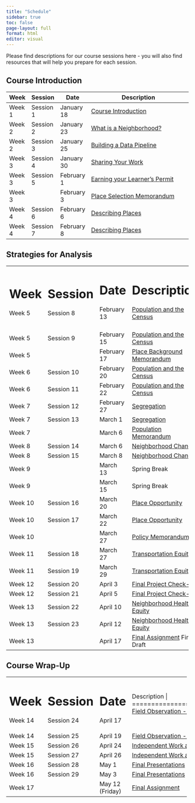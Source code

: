 ```yaml
---
title: "Schedule"
sidebar: true
toc: false
page-layout: full
format: html
editor: visual
---
```


Please find descriptions for our course sessions here - you will also find resources that will help you prepare for each session.

## Course Introduction

+--------+-----------+------------+---------------------------------------------------------------------+
| Week   | Session   | Date       | Description                                                         |
+========+===========+============+=====================================================================+
| Week 1 | Session 1 | January 18 | [Course Introduction](01_introduction.qmd)                          |
+--------+-----------+------------+---------------------------------------------------------------------+
| Week 2 | Session 2 | January 23 | [What is a Neighborhood?](02_neighborhood.qmd)                      |
+--------+-----------+------------+---------------------------------------------------------------------+
| Week 2 | Session 3 | January 25 | [Building a Data Pipeline](03_datapipeline.qmd)                     |
+--------+-----------+------------+---------------------------------------------------------------------+
| Week 3 | Session 4 | January 30 | [Sharing Your Work](04_sharing.qmd)                                 |
+--------+-----------+------------+---------------------------------------------------------------------+
| Week 3 | Session 5 | February 1 | [Earning your Learner's Permit](05_permit.qmd)                      |
+--------+-----------+------------+---------------------------------------------------------------------+
| Week 3 |           | February 3 | [Place Selection Memorandum](../assignments/01_place_selection.qmd) |
+--------+-----------+------------+---------------------------------------------------------------------+
| Week 4 | Session 6 | February 6 | [Describing Places](06_places.qmd)                                  |
+--------+-----------+------------+---------------------------------------------------------------------+
| Week 4 | Session 7 | February 8 | [Describing Places](07_places.qmd)                                  |
+--------+-----------+------------+---------------------------------------------------------------------+

## Strategies for Analysis

+---------+------------+-------------+-----------------------------------------------------------------------+-------+
| # Week  | # Session  | # Date      | # Description                                                         |       |
|         |            |             |                                                                       |       |
| Week 5  | Session 8  | February 13 | [Population and the Census](08_census.qmd)                            |       |
+---------+------------+-------------+-----------------------------------------------------------------------+-------+
|         |            |             |                                                                       |       |
+---------+------------+-------------+-----------------------------------------------------------------------+-------+
| Week 5  | Session 9  | February 15 | [Population and the Census](09_census.qmd)                            |       |
+---------+------------+-------------+-----------------------------------------------------------------------+-------+
| Week 5  |            | February 17 | [Place Background Memorandum](../assignments/02_place_background.qmd) |       |
+---------+------------+-------------+-----------------------------------------------------------------------+-------+
| Week 6  | Session 10 | February 20 | [Population and the Census](10_projections.qmd)                       |       |
+---------+------------+-------------+-----------------------------------------------------------------------+-------+
| Week 6  | Session 11 | February 22 | [Population and the Census](11_projections.qmd)                       |       |
+---------+------------+-------------+-----------------------------------------------------------------------+-------+
| Week 7  | Session 12 | February 27 | [Segregation](12_segregation.qmd)                                     |       |
+---------+------------+-------------+-----------------------------------------------------------------------+-------+
| Week 7  | Session 13 | March 1     | [Segregation](13_segregation.qmd)                                     |       |
+---------+------------+-------------+-----------------------------------------------------------------------+-------+
| Week 7  |            | March 6     | [Population Memorandum](../assignments/03_population.qmd)             |       |
+---------+------------+-------------+-----------------------------------------------------------------------+-------+
| Week 8  | Session 14 | March 6     | [Neighborhood Change](14_neighborhood.qmd)                            |       |
+---------+------------+-------------+-----------------------------------------------------------------------+-------+
| Week 8  | Session 15 | March 8     | [Neighborhood Change](15_neighborhood.qmd)                            |       |
+---------+------------+-------------+-----------------------------------------------------------------------+-------+
| Week 9  |            | March 13    | Spring Break                                                          |       |
+---------+------------+-------------+-----------------------------------------------------------------------+-------+
| Week 9  |            | March 15    | Spring Break                                                          |       |
+---------+------------+-------------+-----------------------------------------------------------------------+-------+
| Week 10 | Session 16 | March 20    | [Place Opportunity](16_opportunity.qmd)                               |       |
+---------+------------+-------------+-----------------------------------------------------------------------+-------+
| Week 10 | Session 17 | March 22    | [Place Opportunity](17_opportunity.qmd)                               |       |
+---------+------------+-------------+-----------------------------------------------------------------------+-------+
| Week 10 |            | March 27    | [Policy Memorandum](../assignments/04_policy.qmd)                     |       |
+---------+------------+-------------+-----------------------------------------------------------------------+-------+
| Week 11 | Session 18 | March 27    | [Transportation Equity](18_transequity.qmd)                           |       |
+---------+------------+-------------+-----------------------------------------------------------------------+-------+
| Week 11 | Session 19 | March 29    | [Transportation Equity](19_transequity.qmd)                           |       |
+---------+------------+-------------+-----------------------------------------------------------------------+-------+
| Week 12 | Session 20 | April 3     | [Final Project Check-In](20x1_CheckIn.qmd)                            |       |
+---------+------------+-------------+-----------------------------------------------------------------------+-------+
| Week 12 | Session 21 | April 5     | [Final Project Check-In](20x2_CheckIn.qmd)                            |       |
+---------+------------+-------------+-----------------------------------------------------------------------+-------+
| Week 13 | Session 22 | April 10    | [Neighborhood Health Equity](20_healthequity.qmd)                     |       |
+---------+------------+-------------+-----------------------------------------------------------------------+-------+
| Week 13 | Session 23 | April 12    | [Neighborhood Health Equity](21_healthequity.qmd)                     |       |
+---------+------------+-------------+-----------------------------------------------------------------------+-------+
| Week 13 |            | April 17    | [Final Assignment](../assignments/05_term.qmd) First Draft            |       |
+---------+------------+-------------+-----------------------------------------------------------------------+-------+

## Course Wrap-Up

+-----------+------------+-----------------+-------------------------------------------------+
| Week      | Session    | Date            | Description                                     |
+===========+============+=================+=================================================+
| Week 14   | Session 24 | April 17        | [Field Observation - Meet at TBH](22_fieldobs.qmd)            |
+-----------+------------+-----------------+-------------------------------------------------+
| Week 14   | Session 25 | April 19        | [Field Observation - Meet in West Urbana](23_fieldobs.qmd)      |
+-----------+------------+-----------------+-------------------------------------------------+
| Week 15   | Session 26 | April 24        | [Independent Work and Advising](26_indwork.qmd) |
+-----------+------------+-----------------+-------------------------------------------------+
| Week 15   | Session 27 | April 26        | [Independent Work and Advising](27_indwork.qmd) |
+-----------+------------+-----------------+-------------------------------------------------+
| Week 16   | Session 28 | May 1           | [Final Presentations](28_finalpresent.qmd)      |
+-----------+------------+-----------------+-------------------------------------------------+
| Week 16   | Session 29 | May 3           | [Final Presentations](29_finalpresent.qmd)      |
+-----------+------------+-----------------+-------------------------------------------------+
| Week 17   |            | May 12 (Friday) | [Final Assignment](../assignments/05_term.qmd)  |
+-----------+------------+-----------------+-------------------------------------------------+
